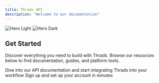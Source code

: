 ```yaml
---
title: Thrads API
description: "Welcome to our documentation"
---
```


<img
  className="block dark:hidden rounded-img"
  src="/images/gpt_generated_img.png"
  alt="Hero Light"
/>
<img
  className="hidden dark:block rounded-img" 
  src="/images/gpt_generated_img.png"
  alt="Hero Dark"
/>

## Get Started

Discover everything you need to build with Thrads. Browse our resources below to find documentation, guides, and platform tools.

<CardGroup cols={2}>
  <Card
    title="API Reference"
    icon="code"
    href="/api-reference/introduction"
  >
    Dive into our API documentation and start integrating Thrads into your workflow
  </Card>
  <Card
    title="Platform"
    icon="user"
    href="https://platform.thrads.ai"
  >
    Sign up and set up your account in minutes
  </Card>
</CardGroup>
